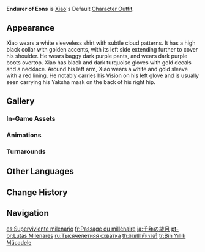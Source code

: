 {{Outfit Infobox
|id           = 202600
|image        = <gallery>
Character Xiao Full Wish.png|Wish
Character Xiao Game.png|In-Game
</gallery>
|character    = Xiao
|type         = Default
|description  = Xiao's outfit. Classical battle-wear fit for a thousand years of evil-conquering.
|obtain       = Unlocked upon obtaining character
}}
'''Endurer of Eons''' is [[Xiao]]'s Default [[Character Outfit]].

==Appearance==
<!-- Keep appearance section short and concise. Limit to 1-2 paragraphs (preferably 1 paragraph) with 3-4 sentences each. -->
Xiao wears a white sleeveless shirt with subtle cloud patterns. It has a high black collar with golden accents, with its left side extending further to cover his shoulder. He wears baggy dark purple pants, and wears dark purple boots overtop. Xiao has black and dark turquoise gloves with gold decals and a necklace. Around his left arm, Xiao wears a white and gold sleeve with a red lining. He notably carries his {{Anemo}} [[Vision]] on his left glove and is usually seen carrying his Yaksha mask on the back of his right hip.

==Gallery==
===In-Game Assets===
{{Assets/Outfit|Endurer of Eons|nomain=1}}

===Animations===
{{Preview/CharacterAnimations|Xiao|nocaption=1}}

===Turnarounds===
{{Turnarounds}}

==Other Languages==
{{Other Languages
|en      = Endurer of Eons
|zhs     = 千秋竞岁
|zhs_rm  = Qiānqiū jìng suì
|zht     = 千秋競歲
|zht_rm  = Qiānqiū jìng suì
|zh_tl   = Competitor of Thousands of Years
|ja      = 千年の歳月
|ja_rm   = Sennen no Saigetsu
|ja_tl   = Thousands of Years
|ko      = 천년의 세월
|ko_rm   = Cheonnyeon-ui Sewol
|ko_tl   = Thousands of Years
|es      = Superviviente milenario
|es_tl   = Millennial Survivor
|fr      = Passage du millénaire
|fr_tl   = Millennium's Passage
|ru      = Тысячелетняя схватка
|ru_tl   = The Thousand-year Skirmish
|th      = ข้ามฟ้าพันราตรี
|th_rm   = Kham fa phan ratri
|th_tl   = Over Thousands of Night Skies
|vi      = {{tt|Thiên Thu Tuế|千秋歲}}
|vi_tl   = Thousands of Years
|de      = Ewiger Fortbestand
|de_tl   = Eternal Survival
|id      = Endurer of Eons
|pt      = Lutas Milenares
|pt_tl   = Millennial Fights
|tr      = Bin Yıllık Mücadele
|tr_tl   = Thousand Years Struggle
|it      = Combattente millenario
|it_tl   = Millenial Fighter
}}

==Change History==
{{Change History|1.3}}

==Navigation==
{{Dressing Room Navbox|type=outfit}}

[[es:Superviviente milenario]]
[[fr:Passage du millénaire]]
[[ja:千年の歳月]]
[[pt-br:Lutas Milenares]]
[[ru:Тысячелетняя схватка]]
[[th:ข้ามฟ้าพันราตรี]]
[[tr:Bin Yıllık Mücadele]]